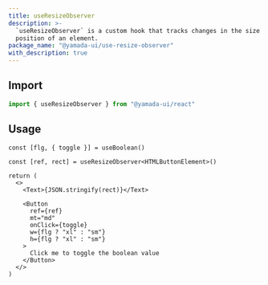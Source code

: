 ```yaml
---
title: useResizeObserver
description: >-
  `useResizeObserver` is a custom hook that tracks changes in the size and
  position of an element.
package_name: "@yamada-ui/use-resize-observer"
with_description: true
---
```


## Import

```ts
import { useResizeObserver } from "@yamada-ui/react"
```

## Usage

```tsx functional=true
const [flg, { toggle }] = useBoolean()

const [ref, rect] = useResizeObserver<HTMLButtonElement>()

return (
  <>
    <Text>{JSON.stringify(rect)}</Text>

    <Button
      ref={ref}
      mt="md"
      onClick={toggle}
      w={flg ? "xl" : "sm"}
      h={flg ? "xl" : "sm"}
    >
      Click me to toggle the boolean value
    </Button>
  </>
)
```
